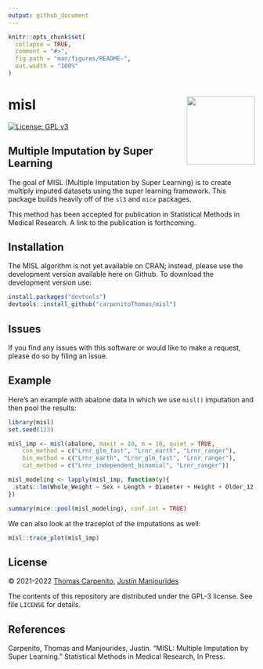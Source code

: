 ```yaml
---
output: github_document
---
```


<!-- README.md is generated from README.Rmd. Please edit that file -->

```r
knitr::opts_chunk$set(
  collapse = TRUE,
  comment = "#>",
  fig.path = "man/figures/README-",
  out.width = "100%"
)
```

# misl <a href='/'><img src='misl_hex.png' align="right" height="139" /></a>

[![License: GPL v3](https://img.shields.io/badge/License-GPL%20v3-blue.svg)](https://www.gnu.org/licenses/gpl-3.0)

## Multiple Imputation by Super Learning 

The goal of MISL (Multiple Imputation by Super Learning) is to create multiply imputed datasets using the super learning framework. This package builds heavily off of the `sl3` and `mice` packages.

This method has been accepted for publication in Statistical Methods in Medical Research. A link to the publication is forthcoming.

## Installation

The MISL algorithm is not yet available on CRAN; instead, please use the development version available here on Github. To download the development version use:

```r
install.packages("devtools")
devtools::install_github("carpenitoThomas/misl")
```

## Issues

If you find any issues with this software or would like to make a request, please do so by filing an issue.


## Example

Here's an example with abalone data in which we use `misl()` imputation and then pool the results:

```r
library(misl)
set.seed(123)

misl_imp <- misl(abalone, maxit = 10, m = 10, quiet = TRUE,
    con_method = c("Lrnr_glm_fast", "Lrnr_earth", "Lrnr_ranger"),
    bin_method = c("Lrnr_earth", "Lrnr_glm_fast", "Lrnr_ranger"),
    cat_method = c("Lrnr_independent_binomial", "Lrnr_ranger"))

misl_modeling <- lapply(misl_imp, function(y){
  stats::lm(Whole_Weight ~ Sex + Length + Diameter + Height + Older_12, data = y$datasets)
})

summary(mice::pool(misl_modeling), conf.int = TRUE)
```

We can also look at the traceplot of the imputations as well:

```r
misl::trace_plot(misl_imp)
```

## License

&copy; 2021-2022 [Thomas Carpenito](https://github.com/carpenitoThomas), [Justin Manjourides](https://github.com/JustinManjourides)


The contents of this repository are distributed under the GPL-3 license. See
file `LICENSE` for details.


## References

Carpenito, Thomas and Manjourides, Justin. “MISL: Multiple Imputation by Super Learning.” Statistical Methods in Medical Research, In Press.
